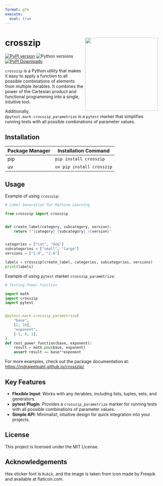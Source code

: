 ```yaml
---
format: gfm
execute: 
  eval: true
---
```


# crosszip <img src="https://raw.githubusercontent.com/IndrajeetPatil/crosszip/main/docs/assets/logo.png" align="right" width="240" />

[![PyPI version](https://img.shields.io/pypi/v/crosszip)](https://pypi.org/project/crosszip/)
![Python versions](https://img.shields.io/pypi/pyversions/crosszip)
[![PyPI Downloads](https://img.shields.io/pypi/dm/crosszip)](https://pypistats.org/packages/crosszip)

`crosszip` is a Python utility that makes it easy to apply a function to all possible combinations of elements from multiple iterables.
It combines the power of the Cartesian product and functional programming into a single, intuitive tool.

Additionally, `@pytest.mark.crosszip_parametrize` is a `pytest` marker that simplifies running tests with all possible combinations of parameter values.

## Installation

| Package Manager | Installation Command      |
| --------------- | ------------------------- |
| pip             | `pip install crosszip`    |
| uv              | `uv pip install crosszip` |

## Usage

Example of using `crosszip`:

```python
# Label Generation for Machine Learning

from crosszip import crosszip


def create_label(category, subcategory, version):
    return f"{category}_{subcategory}_v{version}"


categories = ["cat", "dog"]
subcategories = ["small", "large"]
versions = ["1.0", "2.0"]

labels = crosszip(create_label, categories, subcategories, versions)
print(labels)
```

Example of using `pytest` marker `crosszip_parametrize`:

```python
# Testing Power Function

import math
import crosszip
import pytest


@pytest.mark.crosszip_parametrize(
    "base",
    [2, 10],
    "exponent",
    [-1, 0, 1],
)
def test_power_function(base, exponent):
    result = math.pow(base, exponent)
    assert result == base**exponent
```

For more examples, check out the package documentation at:
<https://indrajeetpatil.github.io/crosszip/>

## Key Features

- **Flexible Input**: Works with any iterables, including lists, tuples, sets, and generators.
- **pytest Plugin**: Provides a `crosszip_parametrize` marker for running tests with all possible combinations of parameter values.
- **Simple API**: Minimalist, intuitive design for quick integration into your projects.

## License

This project is licensed under the MIT License.

## Acknowledgements

Hex sticker font is `Rubik`, and the image is taken from icon made by Freepik and available at flaticon.com.
